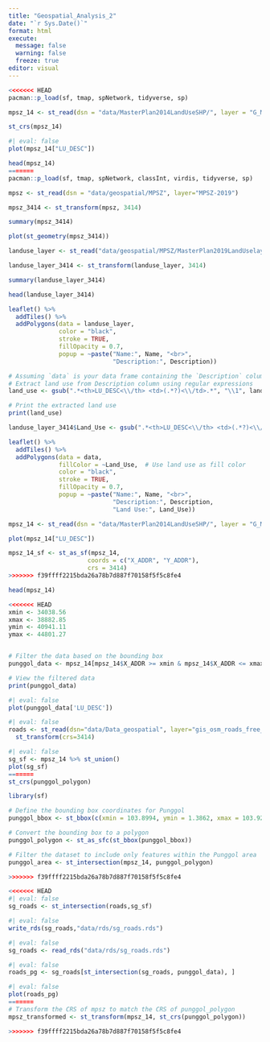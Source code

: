 ```yaml
---
title: "Geospatial_Analysis_2"
date: "`r Sys.Date()`"
format: html
execute: 
  message: false
  warning: false
  freeze: true
editor: visual
---
```


```r
<<<<<<< HEAD
pacman::p_load(sf, tmap, spNetwork, tidyverse, sp)
```

```r
mpsz_14 <- st_read(dsn = "data/MasterPlan2014LandUseSHP/", layer = "G_MP14_LAND_USE_PL") %>% st_transform(crs = 3414)
```

```r
st_crs(mpsz_14)
```

```r
#| eval: false
plot(mpsz_14["LU_DESC"])
```

```r
head(mpsz_14) 
=======
pacman::p_load(sf, tmap, spNetwork, classInt, virdis, tidyverse, sp)
```

```r
mpsz <- st_read(dsn = "data/geospatial/MPSZ", layer="MPSZ-2019")
```

```r
mpsz_3414 <- st_transform(mpsz, 3414)
```

```r
summary(mpsz_3414)
```

```r
plot(st_geometry(mpsz_3414))
```

```r
landuse_layer <- st_read("data/geospatial/MPSZ/MasterPlan2019LandUselayer.geojson")
```

```r
landuse_layer_3414 <- st_transform(landuse_layer, 3414)
```

```r
summary(landuse_layer_3414)
```

```r
head(landuse_layer_3414)
```

```r
leaflet() %>%
  addTiles() %>%
  addPolygons(data = landuse_layer, 
              color = "black",
              stroke = TRUE,
              fillOpacity = 0.7,
              popup = ~paste("Name:", Name, "<br>",
                             "Description:", Description))
```

```r
# Assuming `data` is your data frame containing the `Description` column
# Extract land use from Description column using regular expressions
land_use <- gsub(".*<th>LU_DESC<\\/th> <td>(.*?)<\\/td>.*", "\\1", landuse_layer_3414$Description)

# Print the extracted land use
print(land_use)

```

```r
landuse_layer_3414$Land_Use <- gsub(".*<th>LU_DESC<\\/th> <td>(.*?)<\\/td>.*", "\\1", landuse_layer_3414$Description)

leaflet() %>%
  addTiles() %>%
  addPolygons(data = data, 
              fillColor = ~Land_Use,  # Use land use as fill color
              color = "black",
              stroke = TRUE,
              fillOpacity = 0.7,
              popup = ~paste("Name:", Name, "<br>",
                             "Description:", Description,
                             "Land Use:", Land_Use))
```

```r
mpsz_14 <- st_read(dsn = "data/MasterPlan2014LandUseSHP/", layer = "G_MP14_LAND_USE_PL") %>% st_transform(crs =3414)
```

```r
plot(mpsz_14["LU_DESC"])

```

```r
mpsz_14_sf <- st_as_sf(mpsz_14,
                      coords = c("X_ADDR", "Y_ADDR"),
                      crs = 3414) 
>>>>>>> f39ffff2215bda26a78b7d887f70158f5f5c8fe4
```

```r
head(mpsz_14)
```

```r
<<<<<<< HEAD
xmin <- 34038.56
xmax <- 38882.85
ymin <- 40941.11
ymax <- 44801.27


# Filter the data based on the bounding box
punggol_data <- mpsz_14[mpsz_14$X_ADDR >= xmin & mpsz_14$X_ADDR <= xmax & mpsz_14$Y_ADDR >= ymin & mpsz_14$Y_ADDR <= ymax, ]

# View the filtered data
print(punggol_data)
```

```r
#| eval: false
plot(punggol_data['LU_DESC'])
```

```r
#| eval: false
roads <- st_read(dsn="data/Data_geospatial", layer="gis_osm_roads_free_1") %>%
  st_transform(crs=3414)
```

```r
#| eval: false
sg_sf <- mpsz_14 %>% st_union()
plot(sg_sf)
=======
st_crs(punggol_polygon)
```

```r
library(sf)

# Define the bounding box coordinates for Punggol
punggol_bbox <- st_bbox(c(xmin = 103.8994, ymin = 1.3862, xmax = 103.9269, ymax = 1.4249))

# Convert the bounding box to a polygon
punggol_polygon <- st_as_sfc(st_bbox(punggol_bbox))

# Filter the dataset to include only features within the Punggol area
punggol_area <- st_intersection(mpsz_14, punggol_polygon)

>>>>>>> f39ffff2215bda26a78b7d887f70158f5f5c8fe4

```

```r
<<<<<<< HEAD
#| eval: false
sg_roads <- st_intersection(roads,sg_sf)
```

```r
#| eval: false
write_rds(sg_roads,"data/rds/sg_roads.rds")
```

```r
#| eval: false
sg_roads <- read_rds("data/rds/sg_roads.rds")
```

```r
#| eval: false 
roads_pg <- sg_roads[st_intersection(sg_roads, punggol_data), ]
```

```r
#| eval: false
plot(roads_pg)
=======
# Transform the CRS of mpsz to match the CRS of punggol_polygon
mpsz_transformed <- st_transform(mpsz_14, st_crs(punggol_polygon))

>>>>>>> f39ffff2215bda26a78b7d887f70158f5f5c8fe4
```
